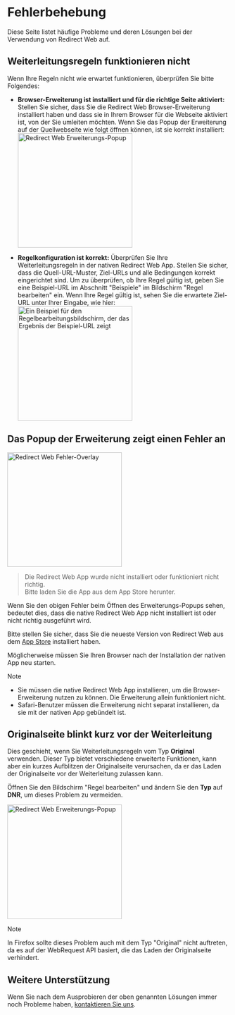 
# Fehlerbehebung

Diese Seite listet häufige Probleme und deren Lösungen bei der Verwendung von Redirect Web auf.

<TOCInline toc={toc} />

## Weiterleitungsregeln funktionieren nicht

Wenn Ihre Regeln nicht wie erwartet funktionieren, überprüfen Sie bitte Folgendes:

- **Browser-Erweiterung ist installiert und für die richtige Seite aktiviert:** Stellen Sie sicher, dass Sie die Redirect Web Browser-Erweiterung installiert haben und dass sie in Ihrem Browser für die Webseite aktiviert ist, von der Sie umleiten möchten. Wenn Sie das Popup der Erweiterung auf der Quellwebseite wie folgt öffnen können, ist sie korrekt installiert:
    <Image src={ExtensionPopup} alt="Redirect Web Erweiterungs-Popup" width="260" hasShadow/>

- **Regelkonfiguration ist korrekt:** Überprüfen Sie Ihre Weiterleitungsregeln in der nativen Redirect Web App. Stellen Sie sicher, dass die Quell-URL-Muster, Ziel-URLs und alle Bedingungen korrekt eingerichtet sind. Um zu überprüfen, ob Ihre Regel gültig ist, geben Sie eine Beispiel-URL im Abschnitt "Beispiele" im Bildschirm "Regel bearbeiten" ein. Wenn Ihre Regel gültig ist, sehen Sie die erwartete Ziel-URL unter Ihrer Eingabe, wie hier:
    <Image src={RuleEditExampleResult} alt="Ein Beispiel für den Regelbearbeitungsbildschirm, der das Ergebnis der Beispiel-URL zeigt" width="260" hasShadow/>

## Das Popup der Erweiterung zeigt einen Fehler an

<Image src={ErrorOverlay} alt="Redirect Web Fehler-Overlay" width="260" hasShadow hasRoundedCorners/>

> Die Redirect Web App wurde nicht installiert oder funktioniert nicht richtig.  
> Bitte laden Sie die App aus dem App Store herunter.

Wenn Sie den obigen Fehler beim Öffnen des Erweiterungs-Popups sehen, bedeutet dies, dass die native Redirect Web App nicht installiert ist oder nicht richtig ausgeführt wird.

Bitte stellen Sie sicher, dass Sie die neueste Version von Redirect Web aus dem [App Store](https://apps.apple.com/app/id1571283503) installiert haben.

Möglicherweise müssen Sie Ihren Browser nach der Installation der nativen App neu starten.

> [!NOTE]
> * Sie müssen die native Redirect Web App installieren, um die Browser-Erweiterung nutzen zu können. Die Erweiterung allein funktioniert nicht.
> * Safari-Benutzer müssen die Erweiterung nicht separat installieren, da sie mit der nativen App gebündelt ist.

## Originalseite blinkt kurz vor der Weiterleitung

Dies geschieht, wenn Sie Weiterleitungsregeln vom Typ **Original** verwenden. Dieser Typ bietet verschiedene erweiterte Funktionen, kann aber ein kurzes Aufblitzen der Originalseite verursachen, da er das Laden der Originalseite vor der Weiterleitung zulassen kann.

Öffnen Sie den Bildschirm "Regel bearbeiten" und ändern Sie den **Typ** auf **DNR**, um dieses Problem zu vermeiden.

<Image src={EditRuleDnr} alt="Redirect Web Erweiterungs-Popup" height="260" hasShadow hasRoundedCorners/>

> [!NOTE]
> In Firefox sollte dieses Problem auch mit dem Typ "Original" nicht auftreten, da es auf der WebRequest API basiert, die das Laden der Originalseite verhindert.

## Weitere Unterstützung

Wenn Sie nach dem Ausprobieren der oben genannten Lösungen immer noch Probleme haben, [kontaktieren Sie uns](./contact-us).